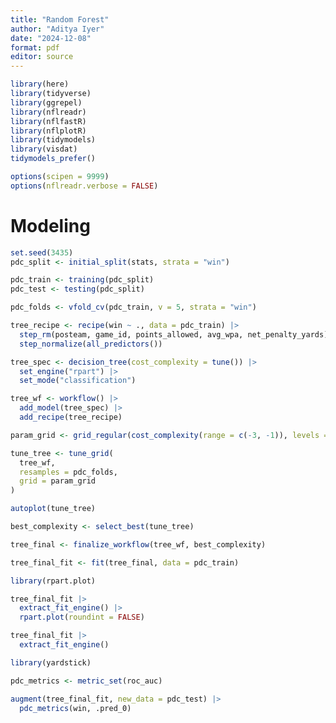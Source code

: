 ```yaml
---
title: "Random Forest"
author: "Aditya Iyer"
date: "2024-12-08"
format: pdf
editor: source
---
```


```r
library(here)
library(tidyverse)
library(ggrepel)
library(nflreadr)
library(nflfastR)
library(nflplotR)
library(tidymodels)
library(visdat)
tidymodels_prefer()

options(scipen = 9999)
options(nflreadr.verbose = FALSE)
```





# Modeling

```r
set.seed(3435)
pdc_split <- initial_split(stats, strata = "win")

pdc_train <- training(pdc_split)
pdc_test <- testing(pdc_split)

pdc_folds <- vfold_cv(pdc_train, v = 5, strata = "win")
```


```r
tree_recipe <- recipe(win ~ ., data = pdc_train) |> 
  step_rm(posteam, game_id, points_allowed, avg_wpa, net_penalty_yards) |> 
  step_normalize(all_predictors())
```

```r
tree_spec <- decision_tree(cost_complexity = tune()) |> 
  set_engine("rpart") |> 
  set_mode("classification")

tree_wf <- workflow() |> 
  add_model(tree_spec) |> 
  add_recipe(tree_recipe)
```

```r
param_grid <- grid_regular(cost_complexity(range = c(-3, -1)), levels = 10)

tune_tree <- tune_grid(
  tree_wf, 
  resamples = pdc_folds, 
  grid = param_grid
)

autoplot(tune_tree)
```
```r
best_complexity <- select_best(tune_tree)

tree_final <- finalize_workflow(tree_wf, best_complexity)

tree_final_fit <- fit(tree_final, data = pdc_train)
```

```r
library(rpart.plot)

tree_final_fit |> 
  extract_fit_engine() |> 
  rpart.plot(roundint = FALSE)
```

```r
tree_final_fit |> 
  extract_fit_engine()
```
```r
library(yardstick)

pdc_metrics <- metric_set(roc_auc)

augment(tree_final_fit, new_data = pdc_test) |> 
  pdc_metrics(win, .pred_0)
```



